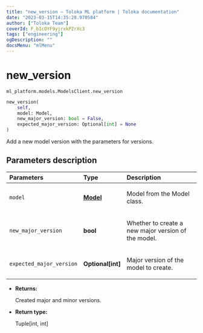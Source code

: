 ```yaml
---
title: "new_version — Toloka ML platform | Toloka documentation"
date: "2023-03-15T14:35:28.970584"
author: ["Toloka Team"]
coverId: F_bIcOYF9yjrxkPZrXc3
tags: ["engineering"]
ogDescription: ""
docsMenu: "mlMenu"
---
```


# new_version

`ml_platform.models.ModelsClient.new_version`

```python
new_version(
    self,
    model: Model,
    new_major_version: bool = False,
    expected_major_version: Optional[int] = None
)
```

Add a new model version with the parameters for versions.

## Parameters description

| Parameters | Type | Description |
| :----------| :----| :-----------|
`model`|**[Model](/docs/toloka-ml/reference/ml_platform.models.Model)**|<p>Model from the Model class.</p>
`new_major_version`|**bool**|<p>Whether to create a new major version of the model.</p>
`expected_major_version`|**Optional\[int\]**|<p>Major version of the model to create.</p>

* **Returns:**

  Created major and minor versions.

* **Return type:**

  Tuple\[int, int\]